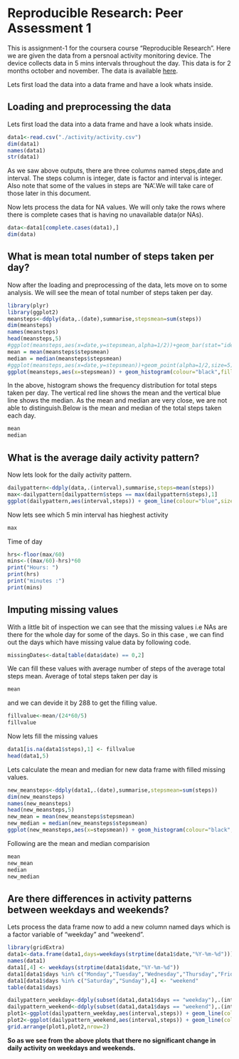 # Reproducible Research: Peer Assessment 1
This is assignment-1 for the coursera course "Reproducible Research". Here we are given the data from a persnoal activity monitoring device. The device collects data in 5 mins intervals throughout the day. This data is for 2 months october and november. The data is available [here](https://d396qusza40orc.cloudfront.net/repdata%2Fdata%2Factivity.zip).

Lets first load the data into a data frame and have a look whats inside.

## Loading and preprocessing the data
Lets first load the data into a data frame and have a look whats inside.
```r
data1<-read.csv("./activity/activity.csv")
dim(data1)
names(data1)
str(data1)
```

As we saw above outputs, there are three columns named steps,date and interval. The steps column is integer, date is factor and interval is integer. Also note that some of the values in steps are 'NA'.We will take care of those later in this document.

Now lets process the data for NA values. We will only take the rows where there is complete cases that is having no unavailable data(or NAs).
```r
data<-data1[complete.cases(data1),]
dim(data)
```


## What is mean total number of steps taken per day?
Now after the loading and preprocessing of the data, lets move on to some analysis. We will see the mean of total number of steps taken per day.
```r
library(plyr)
library(ggplot2)
meansteps<-ddply(data,.(date),summarise,stepsmean=sum(steps))
dim(meansteps)
names(meansteps)
head(meansteps,5)
#ggplot(meansteps,aes(x=date,y=stepsmean,alpha=1/2))+geom_bar(stat="identity")
mean = mean(meansteps$stepsmean)
median = median(meansteps$stepsmean)
#ggplot(meansteps,aes(x=date,y=stepsmean))+geom_point(alpha=1/2,size=5) + geom_abline(intercept=mean,colour="red") + geom_abline(intercept=median,colour="blue") + scale_colour_manual(values=c(mean="red",median="blue"))
ggplot(meansteps,aes(x=stepsmean)) + geom_histogram(colour="black",fill="green",alpha=1/2) + geom_vline(xintercept=mean,colour="red",size=1,alpha=1/2) + geom_vline(xintercept=median,colour="blue",size=1,alpha=1/2) + labs(title="Means of total steps each day")
```

In the above, histogram shows the frequency distribution for total steps taken per day. The vertical red line shows the mean and the vertical blue line shows the median. As the mean and median are very close, we are not able to distinguish.Below is the mean and median of the total steps taken each day.
```r
mean
median
```


## What is the average daily activity pattern?
Now lets look for the daily activity pattern.
```r
dailypattern<-ddply(data,.(interval),summarise,steps=mean(steps))
max<-dailypattern[dailypattern$steps == max(dailypattern$steps),1]
ggplot(dailypattern,aes(interval,steps)) + geom_line(colour="blue",size=1) + geom_vline(xintercept=max,size=1,colour="red")
```

Now lets see which 5 min interval has hieghest activity

```r
max
```

Time of day
```r
hrs<-floor(max/60)
mins<-((max/60)-hrs)*60
print("Hours: ")
print(hrs)
print("minutes :")
print(mins)
```
## Imputing missing values
With a little bit of inspection we can see that the missing values i.e NAs are there for the whole day for some of the days. So in this case , we can find out the days which have missing value data by following code.
```r
missingDates<-data[table(data$date) == 0,2]
```
We can fill these values with average number of steps of the average total steps mean. Average of total steps taken per day is 
```r
mean
```
and we can devide it by 288 to get the filling value.
```r
fillvalue<-mean/(24*60/5)
fillvalue
```

Now lets fill the missing values
```r
data1[is.na(data1$steps),1] <- fillvalue
head(data1,5)
```

Lets calculate the mean and median for new data frame with filled missing values.

```r
new_meansteps<-ddply(data1,.(date),summarise,stepsmean=sum(steps))
dim(new_meansteps)
names(new_meansteps)
head(new_meansteps,5)
new_mean = mean(new_meansteps$stepsmean)
new_median = median(new_meansteps$stepsmean)
ggplot(new_meansteps,aes(x=stepsmean)) + geom_histogram(colour="black",fill="green",alpha=1/2) + geom_vline(xintercept=new_mean,colour="red",size=1,alpha=1/2) + geom_vline(xintercept=new_median,colour="blue",size=1,alpha=1/2) + labs(title="Means of total steps each day with filled values")

```

Following are the mean and median comparision
```r
mean
new_mean
median
new_median
```

## Are there differences in activity patterns between weekdays and weekends?
Lets process the data frame now to add a new column named days which is a factor variable of "weekday" and "weekend".
```r
library(gridExtra)
data1<-data.frame(data1,days=weekdays(strptime(data1$date,"%Y-%m-%d")))
names(data1)
data1[,4] <- weekdays(strptime(data1$date,"%Y-%m-%d"))
data1[data1$days %in% c("Monday","Tuesday","Wednesday","Thursday","Friday"),4] <- "weekday"
data1[data1$days %in% c("Saturday","Sunday"),4] <- "weekend"
table(data1$days)

dailypattern_weekday<-ddply(subset(data1,data1$days == "weekday"),.(interval),summarise,steps=mean(steps))
dailypattern_weekend<-ddply(subset(data1,data1$days == "weekend"),.(interval),summarise,steps=mean(steps))
plot1<-ggplot(dailypattern_weekday,aes(interval,steps)) + geom_line(colour="blue",size=1) + labs(title="Daily activity on week days")
plot2<-ggplot(dailypattern_weekend,aes(interval,steps)) + geom_line(colour="red",size=1) + labs(title="Daily activity on weekends")
grid.arrange(plot1,plot2,nrow=2)

```

**So as we see from the above plots that there no significant change in daily activity on weekdays and weekends.**
